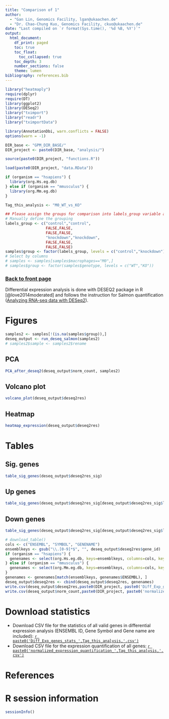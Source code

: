 ```yaml
---
title: "Comparison of 1"
author:
  - "Gan Lin, Genomics Facility, lgan@ukaachen.de"
  - "Dr. Chao-Chung Kuo, Genomics Facility, ckuo@ukaachen.de"
date: "Last compiled on `r format(Sys.time(), '%d %B, %Y')`"
output:
  html_document:
    df_print: paged
    toc: true
    toc_float:
      toc_collapsed: true
    toc_depth: 3
    number_sections: false
    theme: lumen
bibliography: references.bib
---
```


```r
library("heatmaply")
require(dplyr)
require(DT)
library(ggplot2)
library(DESeq2)
library("tximport")
library("readr")
library("tximportData")

library(AnnotationDbi, warn.conflicts = FALSE)
options(warn = -1)

DIR_base <- "GPM_DIR_BASE/"
DIR_project <- paste0(DIR_base, "analysis/")

source(paste0(DIR_project, "functions.R"))

load(paste0(DIR_project, "data.RData"))

if (organism == "hsapiens") {
  library(org.Hs.eg.db)
} else if (organism == "mmusculus") {
  library(org.Mm.eg.db)
}

Tag_this_analysis <- "M0_WT_vs_KO"

## Please assign the groups for comparison into labels_group variable and confirm the direction of comparison by level parameter in the function factor, here is just an example
# Manually define the grouping
labels_group <- c("control","control",
                  FALSE,FALSE,
                  FALSE,FALSE,
                  "knockdown","knockdown",
                  FALSE,FALSE,
                  FALSE,FALSE)
samples$group <- factor(labels_group, levels = c("control","knockdown"))
# Select by columns
# samples <- samples[samples$macrophages=="M0",]
# samples$group <- factor(samples$genotype, levels = c("WT","KO"))

```

### [Back to front page](Basic_analysis_RNAseq.html)

Differential expression analysis is done with DESEQ2 package in R [@love2014moderated] and follows the instruction for Salmon quantification ([Analyzing RNA-seq data with DESeq2](https://bioconductor.org/packages/release/bioc/vignettes/DESeq2/inst/doc/DESeq2.html)).

# Figures {.tabset}

```r
samples2 <- samples[!(is.na(samples$group)),]
deseq_output <- run_deseq_salmon(samples2)
# samples2$sample <- samples2$rename
```

## PCA

```r
PCA_after_deseq2(deseq_output$norm_count, samples2)
```

## Volcano plot

```r
volcano_plot(deseq_output$deseq2res)
```

## Heatmap

```r
heatmap_expression(deseq_output$deseq2res)
```

# Tables {.tabset}

## Sig. genes

```r
table_sig_genes(deseq_output$deseq2res_sig)
```

## Up genes

```r
table_sig_genes(deseq_output$deseq2res_sig[deseq_output$deseq2res_sig$log2FoldChange > 0,])
```

## Down genes

```r
table_sig_genes(deseq_output$deseq2res_sig[deseq_output$deseq2res_sig$log2FoldChange < 0,])
```

```r
# download_table()
cols <- c("ENSEMBL", "SYMBOL", "GENENAME")
ensemblkeys <- gsub("\\.[0-9]*$", "", deseq_output$deseq2res$gene_id)
if (organism == "hsapiens") {
  genenames <- select(org.Hs.eg.db, keys=ensemblkeys, columns=cols, keytype="ENSEMBL")
} else if (organism == "mmusculus") {
  genenames <- select(org.Mm.eg.db, keys=ensemblkeys, columns=cols, keytype="ENSEMBL")
}
genenames <- genenames[match(ensemblkeys, genenames$ENSEMBL), ]
deseq_output$deseq2res <- cbind(deseq_output$deseq2res, genenames)
write.csv(deseq_output$deseq2res,paste0(DIR_project, paste0('Diff_Exp_genes_stats_',Tag_this_analysis,'.csv')))
write.csv(deseq_output$norm_count,paste0(DIR_project, paste0('normalized_expression_quantification_',Tag_this_analysis,'.csv')))
```


# Download statistics

* Download CSV file for the statistics of all valid genes in differential expression analysis (ENSEMBL ID, Gene Symbol and Gene name are included): [`r paste0('Diff_Exp_genes_stats_',Tag_this_analysis,'.csv')`](`r paste0('Diff_Exp_genes_stats_',Tag_this_analysis,'.csv')`)
* Download CSV file for the expression quantification of all genes: [`r paste0('normalized_expression_quantification_',Tag_this_analysis,'.csv')`](`r paste0('normalized_expression_quantification_',Tag_this_analysis,'.csv')`)


# References

<div id="refs"></div>


# R session information

```r
sessionInfo()
```
